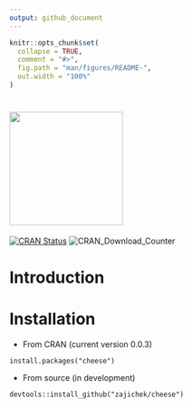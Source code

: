 ```yaml
---
output: github_document
---
```


<!-- README.md is generated from README.Rmd. Please edit that file -->

```r
knitr::opts_chunk$set(
  collapse = TRUE,
  comment = "#>",
  fig.path = "man/figures/README-",
  out.width = "100%"
)
```
# <img src="man/figures/cheese.jpg" width="200" />

<!-- badges: start -->
[![CRAN Status](https://www.r-pkg.org/badges/version/cheese)](https://cran.r-project.org/package=cheese)
![CRAN\_Download\_Counter](http://cranlogs.r-pkg.org/badges/grand-total/cheese)
<!-- badges: end -->

# Introduction

# Installation

*   From CRAN (current version 0.0.3)

`install.packages("cheese")`

*   From source (in development)

`devtools::install_github("zajichek/cheese")`

